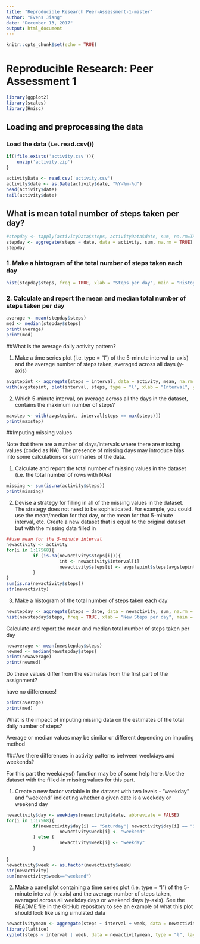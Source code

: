```yaml
---
title: "Reproducible Research Peer-Assessment-1-master"
author: "Evens Jiang"
date: "December 13, 2017"
output: html_document
---
```


```r
knitr::opts_chunk$set(echo = TRUE)
```

# Reproducible Research: Peer Assessment 1

```r
library(ggplot2)
library(scales)
library(Hmisc)


```

## Loading and preprocessing the data
###  Load the data (i.e. read.csv())

```r

if(!file.exists('activity.csv')){
    unzip('activity.zip')
}

activityData <- read.csv('activity.csv')
activity$date <- as.Date(activity$date, "%Y-%m-%d")
head(activity$date)
tail(activity$date)

```


## What is mean total number of steps taken per day?

```r

#stepday <- tapply(activityData$steps, activityData$date, sum, na.rm=TRUE)
stepday <- aggregate(steps ~ date, data = activity, sum, na.rm = TRUE)
stepday

```

### 1. Make a histogram of the total number of steps taken each day

```r

hist(stepday$steps, freq = TRUE, xlab = "Steps per day", main = "Histogram of Steps per day")

```

### 2. Calculate and report the mean and median total number of steps taken per day

```r
average <- mean(stepday$steps)
med <- median(stepday$steps)
print(average)
print(med)


```
##What is the average daily activity pattern?

1. Make a time series plot (i.e. type = "l") of the 5-minute interval (x-axis) and the average number of steps taken, averaged across all days (y-axis)

```r

avgstepint <- aggregate(steps ~ interval, data = activity, mean, na.rm = TRUE)
with(avgstepint, plot(interval, steps, type = "l", xlab = "Interval", ylab = "Average steps", main = "Average Steps per Interval"))

```
2. Which 5-minute interval, on average across all the days in the dataset, contains the maximum number of steps?

```r

maxstep <- with(avgstepint, interval[steps == max(steps)])
print(maxstep)

```

##Imputing missing values

Note that there are a number of days/intervals where there are missing values (coded as NA). The presence of missing days may introduce bias into some calculations or summaries of the data.

1. Calculate and report the total number of missing values in the dataset (i.e. the total number of rows with NAs)

```r

missing <- sum(is.na(activity$steps))
print(missing)

```
2. Devise a strategy for filling in all of the missing values in the dataset. The strategy does not need to be sophisticated. For example, you could use the mean/median for that day, or the mean for that 5-minute interval, etc. Create a new dataset that is equal to the original dataset but with the missing data filled in

```r
##use mean for the 5-minute interval
newactivity <- activity
for(i in 1:17568){
          if (is.na(newactivity$steps[i])){
                    int <- newactivity$interval[i]
                    newactivity$steps[i] <- avgstepint$steps[avgstepint$interval == int]
          }
}
sum(is.na(newactivity$steps))
str(newactivity)


```

3. Make a histogram of the total number of steps taken each day

```r

newstepday <- aggregate(steps ~ date, data = newactivity, sum, na.rm = TRUE)
hist(newstepday$steps, freq = TRUE, xlab = "New Steps per day", main = "Histogram of New Steps per day")

```
Calculate and report the mean and median total number of steps taken per day

```r

newaverage <- mean(newstepday$steps)
newmed <- median(newstepday$steps)
print(newaverage)
print(newmed)

```
Do these values differ from the estimates from the first part of the assignment? 

have no differences!

```r

print(average)
print(med)

```
What is the impact of imputing missing data on the estimates of the total daily number of steps?

Average or median values may be similar or different depending on imputing method
          
###Are there differences in activity patterns between weekdays and weekends?

For this part the weekdays() function may be of some help here. Use the dataset with the filled-in missing values for this part.

1. Create a new factor variable in the dataset with two levels - "weekday" and "weekend" indicating whether a given date is a weekday or weekend day

```r

newactivity$day <- weekdays(newactivity$date, abbreviate = FALSE)
for(i in 1:17568){
          if(newactivity$day[i] == "Saturday"| newactivity$day[i] == "Sunday"){
                    newactivity$week[i] <- "weekend"
          } else {
                    newactivity$week[i] <- "weekday"
          }
          
}
newactivity$week <- as.factor(newactivity$week)
str(newactivity)
sum(newactivity$week=="weekend")

```
2. Make a panel plot containing a time series plot (i.e. type = "l") of the 5-minute interval (x-axis) and the average number of steps taken, averaged across all weekday days or weekend days (y-axis). See the README file in the GitHub repository to see an example of what this plot should look like using simulated data

```r

newactivitymean <- aggregate(steps ~ interval + week, data = newactivity, mean, na.rm = TRUE )
library(lattice)
xyplot(steps ~ interval | week, data = newactivitymean, type = "l", layout = c(1,2))

```


